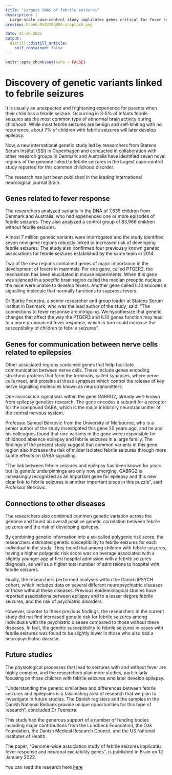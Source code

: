 ```yaml
---
title: "Largest GWAS of febrile seizures"
description: |
  Large-scale case-control study implicates genes critical for fever response and genes for communication between nerve cells.
preview: brano-Mm1VIPqd0A-unsplash.png

date: 01-26-2022
output:
  distill::distill_article:
    self_contained: false
---
```



```r
knitr::opts_chunk$set(echo = FALSE)
```

# Discovery of genetic variants linked to febrile seizures


It is usually an unexpected and frightening experience for parents when their child has a febrile seizure. Occurring in 3-5% of infants febrile seizures are the most common type of abnormal brain activity during childhood. While most febrile seizures are benign and self-limiting with no recurrence, about 7% of children with febrile seizures will later develop epilepsy.

Now, a new international genetic study led by researchers from Statens Serum Institut (SSI) in Copenhagen and conducted in collaboration with other research groups in Denmark and Australia have identified seven novel regions of the genome linked to febrile seizures in the largest case-control study reported for this common childhood disorder.

The research has just been published in the leading international neurological journal Brain.

##  Genes related to fever response
The researchers analyzed variants in the DNA of 7,635 children from Denmark and Australia, who had experienced one or more episodes of febrile seizures. They also analyzed a control group of 83,966 children without febrile seizures.

Almost 7 million genetic variants were interrogated and the study identified seven new gene regions robustly linked to increased risk of developing febrile seizures. The study also confirmed four previously known genetic associations for febrile seizures established by the same team in 2014.

Two of the new regions contained genes of major importance in the development of fevers in mammals. For one gene, called PTGER3, the mechanism has been elucidated in mouse experiments. When this gene was silenced in a specific brain region called the median preoptic nucleus, the mice were unable to develop fevers. Another gene called IL10 encodes a signalling molecule that normally functions to suppress fevers.

Dr Bjarke Feenstra, a senior researcher and group leader at Statens Serum Institut in Denmark, who was the lead author of the study, said: “The connections to fever response are intriguing. We hypothesize that genetic changes that affect the way the PTGER3 and IL10 genes function may lead to a more pronounced fever response, which in turn could increase the susceptibility of children to febrile seizures”.

##  Genes for communication between nerve cells related to epilepsies
Other associated regions contained genes that help facilitate communication between nerve cells. These include genes encoding structural proteins that form the terminals, called synapses, where nerve cells meet, and proteins at these synapses which control the release of key nerve signalling molecules known as neurotransmitters.

One association signal was within the gene GABRG2, already well-known from epilepsy genetics research. The gene encodes a subunit for a receptor for the compound GABA, which is the major inhibitory neurotransmitter of the central nervous system.

Professor Samuel Berkovic from the University of Melbourne, who is a senior author of the study investigated this gene 20 years ago, and he and his colleagues found that rare variants in the gene were responsible for childhood absence epilepsy and febrile seizures in a large family. The findings of the present study suggest that common variants in this gene region also increase the risk of milder isolated febrile seizures through more subtle effects on GABA signalling.

“The link between febrile seizures and epilepsy has been known for years but its genetic underpinnings are only now emerging. GABRG2 is increasingly recognized as an important gene for epilepsy and this new clear link to febrile seizures is another important piece in this puzzle”, said Professor Berkovic.

## Connections to other diseases
The researchers also combined common genetic variation across the genome and found an overall positive genetic correlation between febrile seizures and the risk of developing epilepsy.

By combining genetic information into a so-called polygenic risk score, the researchers estimated genetic susceptibility to febrile seizures for each individual in the study. They found that among children with febrile seizures, having a higher polygenic risk score was on average associated with a slightly younger age at first hospital admission with a febrile seizures diagnosis, as well as a higher total number of admissions to hospital with febrile seizures.

Finally, the researchers performed analyses within the Danish iPSYCH cohort, which includes data on several different neuropsychiatric diseases or those without these diseases. Previous epidemiological studies have reported associations between epilepsy and to a lesser degree febrile seizures, and the risk of psychiatric disorders.

However, counter to these previous findings, the researchers in the current study did not find increased genetic risk for febrile seizures among individuals with the psychiatric disease compared to those without these diseases. In fact, the genetic susceptibility to febrile seizures in cases with febrile seizures was found to be slightly lower in those who also had a neuropsychiatric disease.

## Future studies
The physiological processes that lead to seizures with and without fever are highly complex, and the researchers plan more studies, particularly focusing on those children with febrile seizures who later develop epilepsy.

“Understanding the genetic similarities and differences between febrile seizures and epilepsies is a fascinating area of research that we plan to investigate in future studies. The Danish registers and the samples in the Danish National Biobank provide unique opportunities for this type of research“, concluded Dr Feenstra.

This study had the generous support of a number of funding bodies including major contributions from the Lundbeck Foundation, the Oak Foundation, the Danish Medical Research Council, and the US National Institutes of Health.

The paper, “Genome-wide association study of febrile seizures implicates fever response and neuronal excitability genes”, is published in Brain on 12 January 2022.



You can read the research here [here](https://academic.oup.com/brain/advance-article/doi/10.1093/brain/awab260/6503584)




